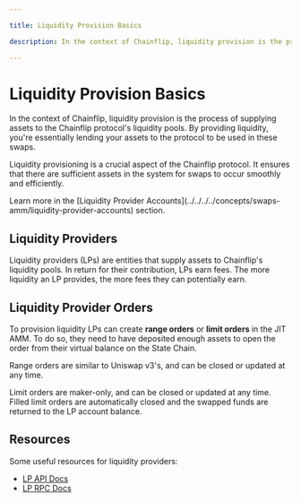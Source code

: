 ```yaml
---

title: Liquidity Provision Basics

description: In the context of Chainflip, liquidity provision is the process of supplying assets to the Chainflip protocol's liquidity pools. By providing liquidity, you're essentially lending your assets to the protocol to be used in these swaps.

---
```



# Liquidity Provision Basics

In the context of Chainflip, liquidity provision is the process of supplying assets to the Chainflip protocol's liquidity pools. By providing liquidity, you're essentially lending your assets to the protocol to be used in these swaps.

Liquidity provisioning is a crucial aspect of the Chainflip protocol. It ensures that there are sufficient assets in the system for swaps to occur smoothly and efficiently.

<Callout type="info">
  Learn more in the [Liquidity Provider
  Accounts](../../../../concepts/swaps-amm/liquidity-provider-accounts) section.
</Callout>

## Liquidity Providers

Liquidity providers (LPs) are entities that supply assets to Chainflip's liquidity pools. In return for their contribution, LPs earn fees. The more liquidity an LP provides, the more fees they can potentially earn.

## Liquidity Provider Orders

To provision liquidity LPs can create **range orders** or **limit orders** in the JIT AMM. To do so, they need to have deposited enough assets to open the order from their virtual balance on the State Chain.

Range orders are similar to Uniswap v3's, and can be closed or updated at any time.

Limit orders are maker-only, and can be closed or updated at any time. Filled limit orders are automatically closed and the swapped funds are returned to the LP account balance.

## Resources

Some useful resources for liquidity providers:
- [LP API Docs](lp-api)
- [LP RPC Docs](lp-rpcs)